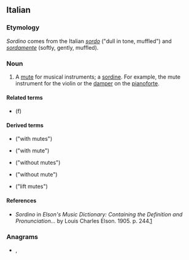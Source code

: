 ==Italian==
{{wikipedia}}

===Etymology===
''Sordino'' comes from the Italian ''[[sordo]]'' ("dull in tone, muffled") and ''[[sordamente]]'' (softly, gently, muffled).

===Noun===
{{it-noun|m}}

# A [[mute]] for musical instruments; a [[sordine]]. For example, the mute instrument for the violin or the [[damper]] on the [[pianoforte]].

====Related terms====
* {{l|it|sordina}} (f)

====Derived terms====
{{der-top}}
* {{l|it|con sordini}} ("with mutes")
* {{l|it|con sordino}} ("with mute")
* {{l|it|senza sordini}} ("without mutes")
{{der-mid}}
* {{l|it|senza sordino}} ("without mute")
* {{l|it|sordini levati}} ("lift mutes")
{{der-bottom}}

====References====
* ''Sordino'' in ''Elson's Music Dictionary: Containing the Definition and Pronunciation...'' by Louis Charles Elson. 1905. p. 244.[http://books.google.com/books?id=f10NAAAAIAAJ&pg=PA244&lpg=PA244&dq=sordini+music&source=web&ots=bD-E6ZkgAk&sig=ClRMhhM8gwTZ5i3bSZsCNkFtdCk]

===Anagrams===
* {{l|it|Sondrio}}, {{l|it|sordoni}}
